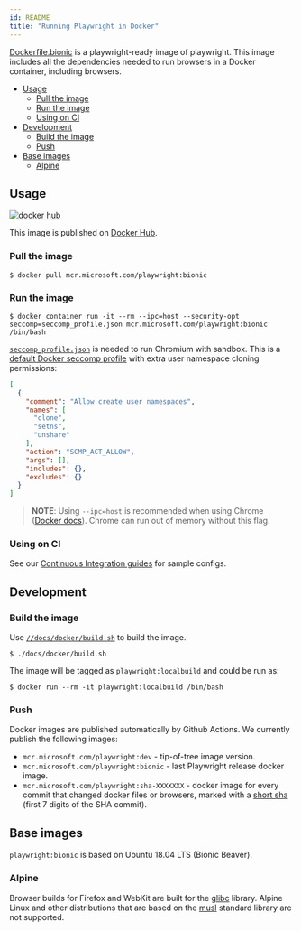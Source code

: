 ```yaml
---
id: README
title: "Running Playwright in Docker"
---
```



[Dockerfile.bionic](https://github.com/microsoft/playwright/blob/master/utils/docker/Dockerfile.bionic) is a playwright-ready image of playwright.
This image includes all the dependencies needed to run browsers in a Docker
container, including browsers.

<!-- GEN:toc -->
- [Usage](#usage)
  * [Pull the image](#pull-the-image)
  * [Run the image](#run-the-image)
  * [Using on CI](#using-on-ci)
- [Development](#development)
  * [Build the image](#build-the-image)
  * [Push](#push)
- [Base images](#base-images)
  * [Alpine](#alpine)
<!-- GEN:stop -->

## Usage

[![docker hub](https://img.shields.io/badge/docker-mcr.microsoft.com%2Fplaywright-blue)](https://hub.docker.com/_/microsoft-playwright)

This image is published on [Docker Hub](https://hub.docker.com/_/microsoft-playwright).

### Pull the image

```
$ docker pull mcr.microsoft.com/playwright:bionic
```

### Run the image

```
$ docker container run -it --rm --ipc=host --security-opt seccomp=seccomp_profile.json mcr.microsoft.com/playwright:bionic /bin/bash
```

[`seccomp_profile.json`](https://github.com/microsoft/playwright/blob/master/utils/docker/seccomp_profile.json) is needed to run Chromium with sandbox. This is
a [default Docker seccomp profile](https://github.com/docker/engine/blob/d0d99b04cf6e00ed3fc27e81fc3d94e7eda70af3/profiles/seccomp/default.json) with extra user namespace cloning permissions:

```json
[
  {
    "comment": "Allow create user namespaces",
    "names": [
      "clone",
      "setns",
      "unshare"
    ],
    "action": "SCMP_ACT_ALLOW",
    "args": [],
    "includes": {},
    "excludes": {}
  }
]
```

> **NOTE**: Using `--ipc=host` is recommended when using Chrome ([Docker docs](https://docs.docker.com/engine/reference/run/#ipc-settings---ipc)). Chrome can run out of memory without this flag.

### Using on CI

See our [Continuous Integration guides](../ci.mdx) for sample configs.

## Development

### Build the image

Use [`//docs/docker/build.sh`](https://github.com/microsoft/playwright/blob/master/utils/docker/build.sh) to build the image.

```
$ ./docs/docker/build.sh
```

The image will be tagged as `playwright:localbuild` and could be run as:

```
$ docker run --rm -it playwright:localbuild /bin/bash
```

### Push

Docker images are published automatically by Github Actions. We currently publish the following
images:
- `mcr.microsoft.com/playwright:dev` - tip-of-tree image version.
- `mcr.microsoft.com/playwright:bionic` - last Playwright release docker image.
- `mcr.microsoft.com/playwright:sha-XXXXXXX` - docker image for every commit that changed
  docker files or browsers, marked with a [short sha](https://git-scm.com/book/en/v2/Git-Tools-Revision-Selection#Short-SHA-1) (first 7 digits of the SHA commit).


## Base images

`playwright:bionic` is based on Ubuntu 18.04 LTS (Bionic Beaver).

### Alpine

Browser builds for Firefox and WebKit are built for the [glibc](https://en.wikipedia.org/wiki/GNU_C_Library) library. Alpine Linux and other distributions that are based on the [musl](https://en.wikipedia.org/wiki/Musl) standard library are not supported.
